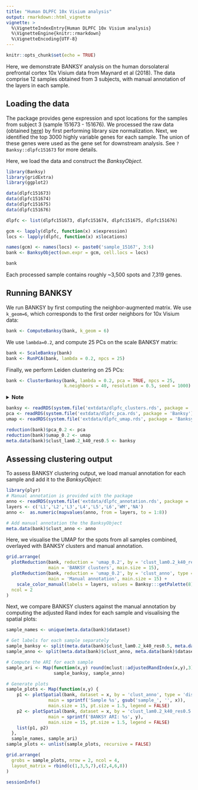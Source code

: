 ```yaml
---
title: "Human DLPFC 10x Visium analysis"
output: rmarkdown::html_vignette
vignette: >
  %\VignetteIndexEntry{Human DLPFC 10x Visium analysis}
  %\VignetteEngine{knitr::rmarkdown}
  %\VignetteEncoding{UTF-8}
---
```


```r
knitr::opts_chunk$set(echo = TRUE)
```

Here, we demonstrate BANKSY analysis on the human dorsolateral prefrontal 
cortex 10x Visium data from Maynard et al (2018). The data comprise 12 samples 
obtained from 3 subjects, with manual annotation of the layers in each sample.

## Loading the data

The package provides gene expression and spot locations for the samples from 
subject 3 (sample 151673 - 151676). We processed the raw data (obtained [here](http://research.libd.org/spatialLIBD/)) by first performing library size 
normalization. Next, we identified the top 3000 highly variable genes for each 
sample. The union of these genes were used as the gene set for downstream 
analysis. See `?Banksy::dlpfc151673` for more details.

Here, we load the data and construct the *BanksyObject*.

```r
library(Banksy)
library(gridExtra)
library(ggplot2)

data(dlpfc151673)
data(dlpfc151674)
data(dlpfc151675)
data(dlpfc151676)

dlpfc <- list(dlpfc151673, dlpfc151674, dlpfc151675, dlpfc151676)

gcm <- lapply(dlpfc, function(x) x$expression)
locs <- lapply(dlpfc, function(x) x$locations)

names(gcm) <- names(locs) <- paste0('sample_15167', 3:6)
bank <- BanksyObject(own.expr = gcm, cell.locs = locs)

bank
```

Each processed sample contains roughly ~3,500 spots and 7,319 genes.

## Running BANKSY

We run BANKSY by first computing the neighbor-augmented matrix. We use 
`k_geom=6`, which corresponds to the first order neighbors for 10x Visium data:

```r
bank <- ComputeBanksy(bank, k_geom = 6)
```

We use `lambda=0.2`, and compute 25 PCs on the scale BANKSY matrix:

```r
bank <- ScaleBanksy(bank)
bank <- RunPCA(bank, lambda = 0.2, npcs = 25)
```

Finally, we perform Leiden clustering on 25 PCs:

```r
bank <- ClusterBanksy(bank, lambda = 0.2, pca = TRUE, npcs = 25,
                      k.neighbors = 40, resolution = 0.5, seed = 1000)
```

<details>
  <summary>**Note**</summary>
  
For brevity, the code chunks in this section are not run. The table below shows 
the expected run time and memory requirements for each function call above:

```r
d <- readRDS(system.file('extdata/dlpfc_benchmark.rds', package = 'Banksy'))
names(d) <- c('Function call', 'Elapsed time (sec)', 'Total RAM used (MiB)', 'Peaked RAM used (MiB)')
knitr::kable(d)
```

</details>

```r
banksy <- readRDS(system.file('extdata/dlpfc_clusters.rds', package = 'Banksy'))
pca <- readRDS(system.file('extdata/dlpfc_pca.rds', package = 'Banksy'))
umap <- readRDS(system.file('extdata/dlpfc_umap.rds', package = 'Banksy'))

reduction(bank)$pca_0.2 <- pca
reduction(bank)$umap_0.2 <- umap
meta.data(bank)$clust_lam0.2_k40_res0.5 <- banksy
```

## Assessing clustering output

To assess BANKSY clustering output, we load manual annotation for each sample 
and add it to the *BanksyObject*:

```r
library(plyr)
# Manual annotation is provided with the package
anno <- readRDS(system.file('extdata/dlpfc_annotation.rds', package = 'Banksy'))
layers <- c('L1','L2','L3','L4','L5','L6','WM','NA')
anno <-  as.numeric(mapvalues(anno, from = layers, to = 1:8))

# Add manual annotation the the BanksyObject
meta.data(bank)$clust_anno <- anno
```

Here, we visualise the UMAP for the spots from all samples combined, overlayed
with BANKSY clusters and manual annotation. 

```r
grid.arrange(
  plotReduction(bank, reduction = 'umap_0.2', by = 'clust_lam0.2_k40_res0.5', type = 'discrete',
                main = 'BANKSY clusters', main.size = 15), 
  plotReduction(bank, reduction = 'umap_0.2', by = 'clust_anno', type = 'discrete',
                main = 'Manual annotation', main.size = 15) +
    scale_color_manual(labels = layers, values = Banksy:::getPalette(8)),
  ncol = 2
)
```

Next, we compare BANKSY clusters against the manual annotation by computing the
adjusted Rand index for each sample and visualising the spatial plots:

```r
sample_names <- unique(meta.data(bank)$dataset)

# Get labels for each sample separately
sample_banksy <- split(meta.data(bank)$clust_lam0.2_k40_res0.5, meta.data(bank)$dataset)
sample_anno <- split(meta.data(bank)$clust_anno, meta.data(bank)$dataset)

# Compute the ARI for each sample
sample_ari <- Map(function(x,y) round(mclust::adjustedRandIndex(x,y),3),
                  sample_banksy, sample_anno)

# Generate plots
sample_plots <- Map(function(x,y) {
    p1 <- plotSpatial(bank, dataset = x, by = 'clust_anno', type = 'discrete',
                main = sprintf('Sample %s', gsub('sample_', '', x)),
                main.size = 15, pt.size = 1.5, legend = FALSE)
    p2 <- plotSpatial(bank, dataset = x, by = 'clust_lam0.2_k40_res0.5', type = 'discrete',
                main = sprintf('BANKSY ARI: %s', y),
                main.size = 15, pt.size = 1.5, legend = FALSE)
    list(p1, p2)
  },
  sample_names, sample_ari)
sample_plots <- unlist(sample_plots, recursive = FALSE)

grid.arrange(
  grobs = sample_plots, nrow = 2, ncol = 4, 
  layout_matrix = rbind(c(1,3,5,7),c(2,4,6,8))
)
```


```r
sessionInfo()
```
